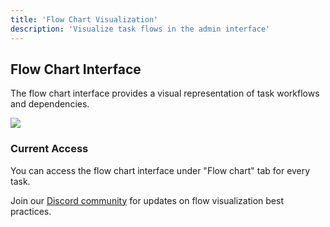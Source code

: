 ```yaml
---
title: 'Flow Chart Visualization'
description: 'Visualize task flows in the admin interface'
---
```


## Flow Chart Interface

The flow chart interface provides a visual representation of task workflows and dependencies.

<img class="border-2" src="/images/browserable-flow-chart.png" />

### Current Access

You can access the flow chart interface under "Flow chart" tab for every task.

Join our [Discord community](https://discord.gg/b6s9fXNjeQ) for updates on flow visualization best practices. 